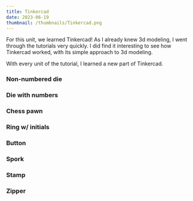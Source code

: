 ```yaml
---
title: Tinkercad
date: 2023-06-19
thumbnail: /thumbnails/Tinkercad.png
---
```



For this unit, we learned Tinkercad! As I already knew 3d modeling,
I went through the tutorials very quickly. I did find it interesting
to see how Tinkercad worked, with its simple approach to 3d modeling.

With every unit of the tutorial, I learned a new part of Tinkercad.

### Non-numbered die
<ModelDisplay client:only="react" model_path="/models/tinkercad/Die.glb" />

### Die with numbers
<ModelDisplay client:only="react" model_path="/models/tinkercad/Numbered_Die.glb" />

### Chess pawn
<ModelDisplay client:only="react" model_path="/models/tinkercad/Pawn.glb" />

### Ring w/ initials
<ModelDisplay client:only="react" model_path="/models/tinkercad/Ring.glb" />

### Button
<ModelDisplay client:only="react" model_path="/models/tinkercad/Simple Button.glb" />

### Spork
<ModelDisplay client:only="react" model_path="/models/tinkercad/Spork.glb" />

### Stamp
<ModelDisplay client:only="react" model_path="/models/tinkercad/Stamp.glb" />

### Zipper
<ModelDisplay client:only="react" model_path="/models/tinkercad/Zipper.glb" />

